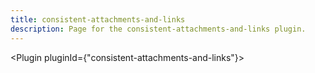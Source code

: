 ---
title: consistent-attachments-and-links
description: Page for the consistent-attachments-and-links plugin.
---


<Plugin pluginId={"consistent-attachments-and-links"}></Plugin>